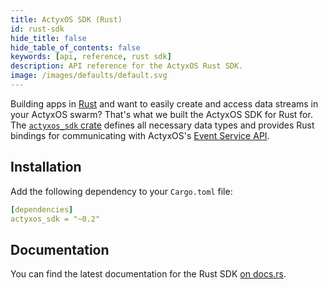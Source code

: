 ```yaml
---
title: ActyxOS SDK (Rust)
id: rust-sdk
hide_title: false
hide_table_of_contents: false
keywords: [api, reference, rust sdk]
description: API reference for the ActyxOS Rust SDK.
image: /images/defaults/default.svg
---
```


Building apps in [Rust](https://www.rust-lang.org/) and want to easily create and access data streams in your ActyxOS swarm? That's what we built the ActyxOS SDK for Rust for. The [`actyxos_sdk` crate](https://crates.io/crates/actyxos_sdk) defines all necessary data types and provides Rust bindings for communicating with ActyxOS's [Event Service API](/docs/reference/event-service).

## Installation

Add the following dependency to your `Cargo.toml` file:

```yml
[dependencies]
actyxos_sdk = "~0.2"
```

## Documentation

You can find the latest documentation for the Rust SDK [on docs.rs](https://docs.rs/actyxos_sdk).


<NPS />

